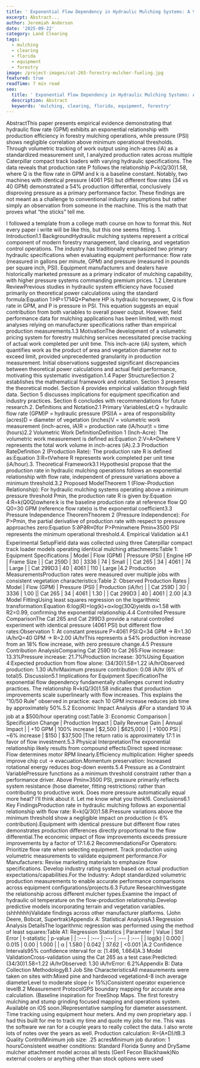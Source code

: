 ```yaml
---
title: ' Exponential Flow Dependency in Hydraulic Mulching Systems: A Volumetric Analysis Disproving Pressure Correlation '
excerpt: Abstract...
author: Jeremiah Anderson
date: '2025-09-22'
category: Land Clearing
tags:
  - mulching
  - clearing
  - florida
  - equipment
  - forestry
image: /project-images/cat-265-forestry-mulcher-fueling.jpg
featured: true
readTime: 7 min read
seo:
  title: ' Exponential Flow Dependency in Hydraulic Mulching Systems: A Volumetric Analysis Disproving Pressure Correlation  | TreeShop Professional Services'
  description: Abstract
  keywords: 'mulching, clearing, florida, equipment, forestry'
---
```

AbstractThis paper presents empirical evidence demonstrating that hydraulic flow rate (GPM) exhibits an exponential relationship with production efficiency in forestry mulching operations, while pressure (PSI) shows negligible correlation above minimum operational thresholds. Through volumetric tracking of work output using inch-acres (iA) as a standardized measurement unit, I analyzed production rates across multiple Caterpillar compact track loaders with varying hydraulic specifications. The data reveals that production rate P follows the relationship P=k(Q/30)1.58, where Q is the flow rate in GPM and k is a baseline constant. Notably, two machines with identical pressure (4061 PSI) but different flow rates (34 vs 40 GPM) demonstrated a 54% production differential, conclusively disproving pressure as a primary performance factor. These findings are not meant as a challenge to conventional industry assumptions but rather simply an observation from someone in the machine. This is the math that proves what “the sticks” tell me.  

I followed a template from a college math course on how to format this. Not every paper i write will be like this, but this one seems fitting. 1. Introduction1.1 BackgroundHydraulic mulching systems represent a critical component of modern forestry management, land clearing, and vegetation control operations. The industry has traditionally emphasized two primary hydraulic specifications when evaluating equipment performance: flow rate (measured in gallons per minute, GPM) and pressure (measured in pounds per square inch, PSI). Equipment manufacturers and dealers have historically marketed pressure as a primary indicator of mulching capability, with higher pressure systems commanding premium prices. 1.2 Literature ReviewPrevious studies in hydraulic system efficiency have focused primarily on theoretical power calculations using the standard formula:Equation 1:HP=1714Q×P​where HP is hydraulic horsepower, Q is flow rate in GPM, and P is pressure in PSI. This equation suggests an equal contribution from both variables to overall power output. However, field performance data for mulching applications has been limited, with most analyses relying on manufacturer specifications rather than empirical production measurements.1.3 MotivationThe development of a volumetric pricing system for forestry mulching services necessitated precise tracking of actual work completed per unit time. This inch-acre (iA) system, which quantifies work as the product of area and vegetation diameter not to exceed limit, provided unprecedented granularity in production measurement. Initial observations suggested significant discrepancies between theoretical power calculations and actual field performance, motivating this systematic investigation.1.4 Paper StructureSection 2 establishes the mathematical framework and notation. Section 3 presents the theoretical model. Section 4 provides empirical validation through field data. Section 5 discusses implications for equipment specification and industry practices. Section 6 concludes with recommendations for future research.2. Definitions and Notation2.1 Primary VariablesLet:Q = hydraulic flow rate (GPM)P = hydraulic pressure (PSI)A = area of responsibility (acres)D = diameter of vegetation (inches)V = volumetric work measurement (inch-acres, iA)R = production rate (iA/hour)t = time (hours)2.2 Volumetric Work DefinitionDefinition 1 (Inch-Acre): The volumetric work measurement is defined as:Equation 2:V=A×Dwhere V represents the total work volume in inch-acres (iA).2.3 Production RateDefinition 2 (Production Rate): The production rate R is defined as:Equation 3:R=tV​where R represents work completed per unit time (iA/hour).3. Theoretical Framework3.1 HypothesisI propose that the production rate in hydraulic mulching operations follows an exponential relationship with flow rate, independent of pressure variations above a minimum threshold.3.2 Proposed ModelTheorem 1 (Flow-Production Relationship): For hydraulic mulching systems operating above a minimum pressure threshold Pmin​, the production rate R is given by:Equation 4:R=k(Q0​Q​)αwhere:k is the baseline production rate at reference flow Q0​Q0​=30 GPM (reference flow rate)α is the exponential coefficient3.3 Pressure Independence TheoremTheorem 2 (Pressure Independence): For P>Pmin​, the partial derivative of production rate with respect to pressure approaches zero:Equation 5:∂P∂R​≈0for P>Pmin​where Pmin​≈3500 PSI represents the minimum operational threshold.4. Empirical Validation 📊4.1 Experimental SetupField data was collected using three Caterpillar compact track loader models operating identical mulching attachments:Table 1: Equipment Specifications | Model | Flow (GPM) | Pressure (PSI) | Engine HP | Frame Size | | Cat 259D | 30 | 3336 | 74 | Small | | Cat 265 | 34 | 4061 | 74 | Large | | Cat 299D3 | 40 | 4061 | 110 | Large |4.2 Production MeasurementsProduction rates were measured over multiple jobs with consistent vegetation characteristics:Table 2: Observed Production Rates | Model | Flow (GPM) | Pressure (PSI) | Production (iA/hr) |  | Cat 259D | 30 | 3336 | 1.00 || Cat 265 | 34 | 4061 | 1.30 | | Cat 299D3 | 40 | 4061 | 2.00 |4.3 Model FittingUsing least squares regression on the logarithmic transformation:Equation 6:log(R)=log(k)+α×log(30Q​)yields α=1.58 with R2=0.99, confirming the exponential relationship.4.4 Controlled Pressure ComparisonThe Cat 265 and Cat 299D3 provide a natural controlled experiment with identical pressure (4061 PSI) but different flow rates:Observation 1: At constant pressure P=4061 PSI:Q=34 GPM → R=1.30 iA/hrQ=40 GPM → R=2.00 iA/hrThis represents a 54% production increase from an 18% flow increase, with zero pressure change.4.5 Pressure Contribution AnalysisComparing Cat 259D to Cat 265:Flow increase: 13.3%Pressure increase: 21.7%Production increase: 30%Using Equation 4:Expected production from flow alone: (34/30)1.58=1.22 iA/hrObserved production: 1.30 iA/hrMaximum pressure contribution: 0.08 iA/hr (6% of total)5. Discussion5.1 Implications for Equipment SpecificationThe exponential flow dependency fundamentally challenges current industry practices. The relationship R=k(Q/30)1.58 indicates that production improvements scale superlinearly with flow increases. This explains the "10/50 Rule" observed in practice: each 10 GPM increase reduces job time by approximately 50%.5.2 Economic Impact Analysis 💰For a standard 10 iA job at a $500/hour operating cost:Table 3: Economic Comparison | Specification Change | Production Impact | Daily Revenue Gain | Annual Impact | | +10 GPM | 100% increase | $2,500 | $625,000 | | +1000 PSI | ~6% increase | $150 | $37,500 |The return ratio is approximately 17:1 in favor of flow investment.5.3 Physical InterpretationThe exponential relationship likely results from compound effects:Direct speed increase: Flow determines motor RPM linearly.Efficiency multiplication: Higher speeds improve chip cut → evacuation.Momentum preservation: Increased rotational energy reduces bog-down events.5.4 Pressure as a Constraint VariablePressure functions as a minimum threshold constraint rather than a performance driver. Above Pmin​≈3500 PSI, pressure primarily reflects system resistance (hose diameter, fitting restrictions) rather than contributing to productive work. Does more pressure automatically equal more heat? I’ll think about it. Let me know what you think!6. Conclusions6.1 Key FindingsProduction rate in hydraulic mulching follows an exponential relationship with flow rate: R=k(Q/30)1.58.Pressure variations above the minimum threshold show a negligible impact on production (< 6% contribution).Equipment with identical pressure but different flow rates demonstrates production differences directly proportional to the flow differential.The economic impact of flow improvements exceeds pressure improvements by a factor of 17:1.6.2 RecommendationsFor Operators: Prioritize flow rate when selecting equipment. Track production using volumetric measurements to validate equipment performance.For Manufacturers: Revise marketing materials to emphasize flow specifications. Develop industry rating system based on actual production expectations/capabilities.For the Industry: Adopt standardized volumetric production measurements to enable accurate performance comparisons across equipment configurations/projects.6.3 Future ResearchInvestigate the relationship across different mulcher types.Examine the impact of hydraulic oil temperature on the flow-production relationship.Develop predictive models incorporating terrain and vegetation variables. (shhhhhh)Validate findings across other manufacturer platforms. (John Deere, Bobcat, Supertrak)Appendix A: Statistical AnalysisA.1 Regression Analysis DetailsThe logarithmic regression was performed using the method of least squares:Table A1: Regression Statistics | Parameter | Value | Std Error | t-statistic | p-value | | :--- | :--- | :--- | :--- | :--- | | log(k) | 0.000 | 0.015 | 0.00 | 1.000 | | α | 1.580 | 0.042 | 37.62 | <0.001 |A.2 Confidence Intervals95% confidence interval for α: [1.496, 1.664]A.3 Model ValidationCross-validation using the Cat 265 as a test case:Predicted: (34/30)1.58=1.22 iA/hrObserved: 1.30 iA/hrError: 6.2%Appendix B: Data Collection MethodologyB.1 Job Site CharacteristicsAll measurements were taken on sites with:Mixed pine and hardwood vegetation4-8 inch average diameterLevel to moderate slope (< 15%)Consistent operator experience levelB.2 Measurement ProtocolGPS boundary mapping for accurate area calculation. (Baseline inspiration for TreeShop Maps. The first forestry mulching and stump grinding focused mapping and operations system. Available on iOS soon.)Representative sampling for diameter assessment. Time tracking using equipment hour meters. And my own proprietary app. I had this built for me to track my time and quote my jobs for me. This was the software we ran for a couple years to really collect the data. I also wrote lots of notes over the years as well. Production calculation: R=(A×D)/tB.3 Quality ControlMinimum job size: .25 acresMinimum job duration: 1 hoursConsistent weather conditions: Standard Florida Sunny and DrySame mulcher attachment model across all tests (Gen1 Fecon Blackhawk)No external coolers or anything other than stock options were used
